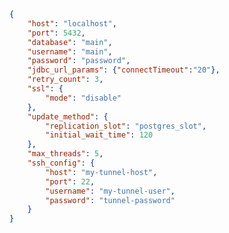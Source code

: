 ```json title="source.json"
{
    "host": "localhost",
    "port": 5432,
    "database": "main",
    "username": "main",
    "password": "password",
    "jdbc_url_params": {"connectTimeout":"20"},
    "retry_count": 3,
    "ssl": {
        "mode": "disable"
    },
    "update_method": {
        "replication_slot": "postgres_slot",
        "initial_wait_time": 120
    },
    "max_threads": 5,
    "ssh_config": {
        "host": "my-tunnel-host",
        "port": 22,
        "username": "my-tunnel-user",
        "password": "tunnel-password"
    }
}
```